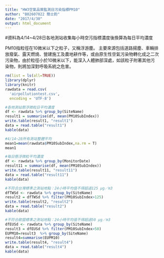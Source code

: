 ```yaml
---
title: "HW3空氣品質監測日污染指標PM10"
author: "B02607022 簡士鈞"
date: "2017/4/30"
output: html_document
---
```


#資料為4/14~4/28日各地測站收集每小時空污指標濃度後換算為每日平均濃度

PM10指粒徑在10微米以下之粒子，又稱浮游塵。
主要來源包括道路揚塵、車輛排放廢氣、露天燃燒、營建施工及農地耕作等，或由原生性空氣污染物轉化成之二次污染物，由於粒徑小於10微米以下，能深入人體肺部深處，如該粒子附著其他污染物，則將加深對呼吸系統之危害。

```r
rm(list = ls(all=TRUE))
library(dplyr)
library(knitr)
rawdata = read.csv(
  'airpollutiontest.csv',
  encoding = 'UTF-8')

#各地測站懸浮微粒日平均濃度
df <- rawdata %>% group_by(SiteName)
result1 = summarise(df, mean(PM10SubIndex))
write.table(result1, "result1")
data = read.table("result1")
kable(data)

#4/14~28所有測站整體平均
mean1=mean(rawdata$PM10SubIndex,na.rm = T)
mean1

#每日懸浮微粒平均濃度
df <- rawdata %>% group_by(MonitorDate)
result11 = summarise(df, mean(PM10SubIndex))
write.table(result11, "result11")
data = read.table("result11")
kable(data)

#不符合台灣標準之測站地點：24小時平均值不得超過125 μg／m3
dfTWSd <- rawdata %>% group_by(SiteName)
result2 = dfTWSd %>% filter(PM10SubIndex>125)
write.table(result2, "result2")
data = read.table("result2")
kable(data)

#不符合歐盟標準之測站地點：24小時平均值不得超過50 μg／m3
dfEUSd <- rawdata %>% group_by(SiteName)
result3 = dfEUSd %>% filter(PM10SubIndex>50)
EUPM10=result3  %>% group_by(SiteName)
result4=summarise(EUPM10)
write.table(result4, "result4")
data = read.table("result4")
kable(data)

```

